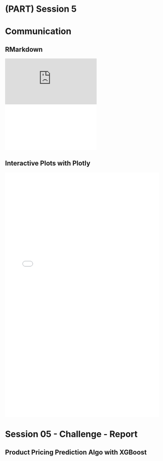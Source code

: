 # (PART) Session 5 {-}

# Communication

## RMarkdown
<embed src="https://tuhh-w11.github.io/data-science/script/03_sales_report.pdf" type="application/pdf" />

<embed src="03_sales_report.pdf" type="application/pdf" />

## Interactive Plots with Plotly

<iframe src="widget.html" width="100%" height="800" id="igraph" scrolling="no" seamless="seamless" frameBorder="0"> </iframe>

# Session 05 - Challenge - Report
## Product Pricing Prediction Algo with XGBoost


